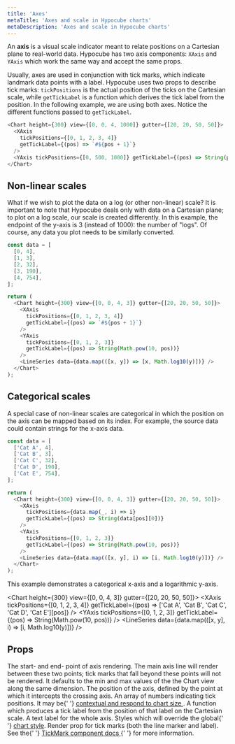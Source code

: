 ```yaml
---
title: 'Axes'
metaTitle: 'Axes and scale in Hypocube charts'
metaDescription: 'Axes and scale in Hypocube charts'
---
```


An **axis** is a visual scale indicator meant to relate positions on a Cartesian plane to real-world data. Hypocube has two axis components: `XAxis` and `YAxis` which work the same way and accept the same props.

Usually, axes are used in conjunction with tick marks, which indicate landmark data points with a label. Hypocube uses two props to describe tick marks: `tickPositions` is the actual position of the ticks on the Cartesian scale, while `getTickLabel` is a function which derives the tick label from the position. In the following example, we are using both axes. Notice the different functions passed to `getTickLabel`.

```javascript react-live
<Chart height={300} view={[0, 0, 4, 1000]} gutter={[20, 20, 50, 50]}>
  <XAxis
    tickPositions={[0, 1, 2, 3, 4]}
    getTickLabel={(pos) => `#${pos + 1}`}
  />
  <YAxis tickPositions={[0, 500, 1000]} getTickLabel={(pos) => String(pos)} />
</Chart>
```

## Non-linear scales

What if we wish to plot the data on a log (or other non-linear) scale? It is important to note that Hypocube deals only with data on a Cartesian plane; to plot on a log scale, our scale is created differently. In this example, the endpoint of the y-axis is 3 (instead of 1000): the number of "logs". Of course, any data you plot needs to be similarly converted.

```javascript
const data = [
  [0, 4],
  [1, 3],
  [2, 32],
  [3, 190],
  [4, 754],
];

return (
  <Chart height={300} view={[0, 0, 4, 3]} gutter={[20, 20, 50, 50]}>
    <XAxis
      tickPositions={[0, 1, 2, 3, 4]}
      getTickLabel={(pos) => `#${pos + 1}`}
    />
    <YAxis
      tickPositions={[0, 1, 2, 3]}
      getTickLabel={(pos) => String(Math.pow(10, pos))}
    />
    <LineSeries data={data.map(([x, y]) => [x, Math.log10(y)])} />
  </Chart>
);
```

## Categorical scales

A special case of non-linear scales are categorical in which the position on the axis can be mapped based on its index. For example, the source data could contain strings for the x-axis data.

```javascript
const data = [
  ['Cat A', 4],
  ['Cat B', 3],
  ['Cat C', 32],
  ['Cat D', 190],
  ['Cat E', 754],
];

return (
  <Chart height={300} view={[0, 0, 4, 3]} gutter={[20, 20, 50, 50]}>
    <XAxis
      tickPositions={data.map(_, i) => i}
      getTickLabel={(pos) => String(data[pos][0])}
    />
    <YAxis
      tickPositions={[0, 1, 2, 3]}
      getTickLabel={(pos) => String(Math.pow(10, pos))}
    />
    <LineSeries data={data.map(([x, y], i) => [i, Math.log10(y)])} />
  </Chart>
);
```

This example demonstrates a categorical x-axis and a logarithmic y-axis.


<Chart height={300} view={[0, 0, 4, 3]} gutter={[20, 20, 50, 50]}>
  <XAxis
    tickPositions={[0, 1, 2, 3, 4]}
    getTickLabel={(pos) => ['Cat A', 'Cat B', 'Cat C', 'Cat D', 'Cat E'][pos]}
  />
  <YAxis
    tickPositions={[0, 1, 2, 3]}
    getTickLabel={(pos) => String(Math.pow(10, pos))}
  />
  <LineSeries data={data.map(([x, y], i) => [i, Math.log10(y)])} />
</Chart>

## Props


<PropDef name="range" type="[number, number]">
  The start- and end- point of axis rendering. The main axis line will render
  between these two points; tick marks that fall beyond these points will not be
  rendered. It defaults to the min and max values of the the Chart view along
  the same dimension.
</PropDef>
<PropDef name="intercept" type="number" defVal="0">
  The position of the axis, defined by the point at which it intercepts the
  crossing axis.
</PropDef>
<PropDef name="tickPositions" type="Contextual<number[]>" def="[]">
  An array of numbers indicating tick positions. It may be{' '}
  <a href="/basic-charts/2-chart-style#contextualchartstyles">
    contextual and respond to chart size
  </a>
  .
</PropDef>
<PropDef name="getTickLabel" type="number => string" def="String">
  A function which produces a tick label from the position of that label on the
  Cartesian scale.
</PropDef>
<PropDef name="axisLabel" type="string" def="''">
  A text label for the whole axis.
</PropDef>
<PropDef name="chartStyle">
  Styles which will override the global{' '}
  <a href="/basic-charts/2-chart-style/#axisstyles">chart style</a>.
</PropDef>
<PropDef
  name="renderTickMark"
  type="React.Component<{ position: Point, label?: string, chartStyle }>"
>
  Render prop for tick marks (both the line marker and label). See the{' '}
  <a href="/composing-charts/2-chart-furniture#tickmarks">
    TickMark component docs
  </a>{' '}
  for more information.
</PropDef>
